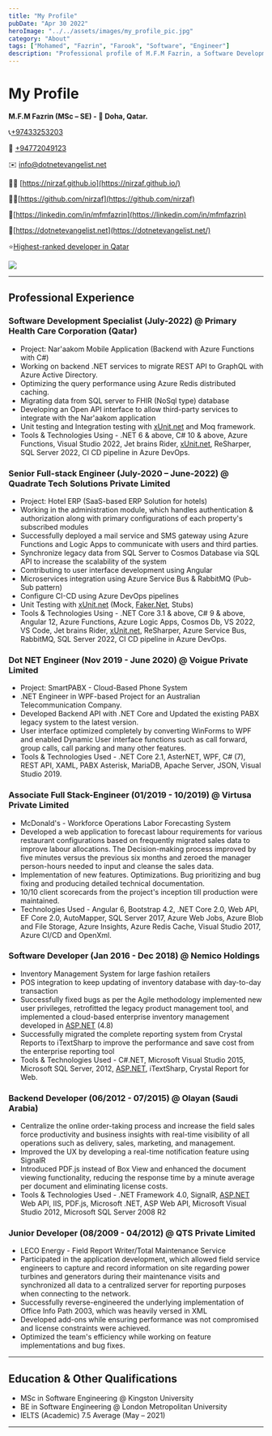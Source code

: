 ```yaml
---
title: "My Profile"
pubDate: "Apr 30 2022"
heroImage: "../../assets/images/my_profile_pic.jpg"
category: "About"
tags: ["Mohamed", "Fazrin", "Farook", "Software", "Engineer"]
description: "Professional profile of M.F.M Fazrin, a Software Development Specialist with extensive experience in .NET, Azure, and full-stack development."
---
```


# My Profile

**M.F.M Fazrin (MSc – SE) - 📌 Doha, Qatar.**

📞[+97433253203](tel:+97433253203)

📱 [+94772049123](https://wa.me/94772049123)

✉️ [info@dotnetevangelist.net](mailto:info@dotnetevangelist.net)

🤵🏻 [https://nirzaf.github.io](https://nirzaf.github.io/)

🐱‍👤[https://github.com/nirzaf](https://github.com/nirzaf)

💼[https://linkedin.com/in/mfmfazrin](https://linkedin.com/in/mfmfazrin)

📝[https://dotnetevangelist.net](https://dotnetevangelist.net/)

⭐[Highest-ranked developer in Qatar](https://stardev.io/top/developers/all/in/qatar)

[![](https://stardev.io/developers/nirzaf/badge/languages/global.svg)](https://stardev.io/developers/nirzaf)

---

## Professional Experience

### Software Development Specialist (July-2022) @ Primary Health Care Corporation (Qatar)
- Project: Nar'aakom Mobile Application (Backend with Azure Functions with C#)
- Working on backend .NET services to migrate REST API to GraphQL with Azure Active Directory.
- Optimizing the query performance using Azure Redis distributed caching.
- Migrating data from SQL server to FHIR (NoSql type) database
- Developing an Open API interface to allow third-party services to integrate with the Nar'aakom application
- Unit testing and Integration testing with [xUnit.net](http://xunit.net/) and Moq framework.
- Tools & Technologies Using - .NET 6 & above, C# 10 & above, Azure Functions, Visual Studio 2022, Jet brains Rider, [xUnit.net](http://xunit.net/), ReSharper, SQL Server 2022, CI CD pipeline in Azure DevOps.

### Senior Full-stack Engineer (July-2020 – June-2022) @ Quadrate Tech Solutions Private Limited
- Project: Hotel ERP (SaaS-based ERP Solution for hotels)
- Working in the administration module, which handles authentication & authorization along with primary configurations of each property's subscribed modules
- Successfully deployed a mail service and SMS gateway using Azure Functions and Logic Apps to communicate with users and third parties.
- Synchronize legacy data from SQL Server to Cosmos Database via SQL API to increase the scalability of the system
- Contributing to user interface development using Angular
- Microservices integration using Azure Service Bus & RabbitMQ (Pub-Sub pattern)
- Configure CI-CD using Azure DevOps pipelines
- Unit Testing with [xUnit.net](http://xunit.net/) (Mock, [Faker.Net](http://faker.net/), Stubs)
- Tools & Technologies Using - .NET Core 3.1 & above, C# 9 & above, Angular 12, Azure Functions, Azure Logic Apps, Cosmos Db, VS 2022, VS Code, Jet brains Rider, [xUnit.net](http://xunit.net/), ReSharper, Azure Service Bus, RabbitMQ, SQL Server 2022, CI CD pipeline in Azure DevOps.

### Dot NET Engineer (Nov 2019 - June 2020) @ Voigue Private Limited
- Project: SmartPABX - Cloud-Based Phone System
- .NET Engineer in WPF-based Project for an Australian Telecommunication Company.
- Developed Backend API with .NET Core and Updated the existing PABX legacy system to the latest version.
- User interface optimized completely by converting WinForms to WPF and enabled Dynamic User interface functions such as call forward, group calls, call parking and many other features.
- Tools & Technologies Used - .NET Core 2.1, AsterNET, WPF, C# (7), REST API, XAML, PABX Asterisk, MariaDB, Apache Server, JSON, Visual Studio 2019.

### Associate Full Stack-Engineer (01/2019 - 10/2019) @ Virtusa Private Limited
- McDonald's - Workforce Operations Labor Forecasting System
- Developed a web application to forecast labour requirements for various restaurant configurations based on frequently migrated sales data to improve labour allocations. The Decision-making process improved by five minutes versus the previous six months and zeroed the manager person-hours needed to input and cleanse the sales data.
- Implementation of new features. Optimizations. Bug prioritizing and bug fixing and producing detailed technical documentation.
- 10/10 client scorecards from the project's inception till production were maintained.
- Technologies Used - Angular 6, Bootstrap 4.2, .NET Core 2.0, Web API, EF Core 2.0, AutoMapper, SQL Server 2017, Azure Web Jobs, Azure Blob and File Storage, Azure Insights, Azure Redis Cache, Visual Studio 2017, Azure CI/CD and OpenXml.

### Software Developer (Jan 2016 - Dec 2018) @ Nemico Holdings
- Inventory Management System for large fashion retailers
- POS integration to keep updating of inventory database with day-to-day transaction
- Successfully fixed bugs as per the Agile methodology implemented new user privileges, retrofitted the legacy product management tool, and implemented a cloud-based enterprise inventory management developed in [ASP.NET](http://asp.net/) (4.8)
- Successfully migrated the complete reporting system from Crystal Reports to iTextSharp to improve the performance and save cost from the enterprise reporting tool
- Tools & Technologies Used - C#.NET, Microsoft Visual Studio 2015, Microsoft SQL Server, 2012, [ASP.NET](http://asp.net/), iTextSharp, Crystal Report for Web.

### Backend Developer (06/2012 - 07/2015) @ Olayan (Saudi Arabia)
- Centralize the online order-taking process and increase the field sales force productivity and business insights with real-time visibility of all operations such as delivery, sales, marketing, and management.
- Improved the UX by developing a real-time notification feature using SignalR
- Introduced PDF.js instead of Box View and enhanced the document viewing functionality, reducing the response time by a minute average per document and eliminating license costs.
- Tools & Technologies Used - .NET Framework 4.0, SignalR, [ASP.NET](http://asp.net/) Web API, IIS, PDF.js, Microsoft .NET, ASP Web API, Microsoft Visual Studio 2012, Microsoft SQL Server 2008 R2

### Junior Developer (08/2009 - 04/2012) @ QTS Private Limited
- LECO Energy - Field Report Writer/Total Maintenance Service
- Participated in the application development, which allowed field service engineers to capture and record information on site regarding power turbines and generators during their maintenance visits and synchronized all data to a centralized server for reporting purposes when connecting to the network.
- Successfully reverse-engineered the underlying implementation of Office Info Path 2003, which was heavily versed in XML
- Developed add-ons while ensuring performance was not compromised and license constraints were achieved. 
- Optimized the team's efficiency while working on feature implementations and bug fixes.

---

## Education & Other Qualifications
- MSc in Software Engineering @ Kingston University
- BE in Software Engineering @ London Metropolitan University
- IELTS (Academic) 7.5 Average (May – 2021)
---
